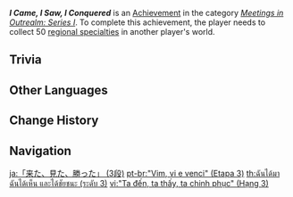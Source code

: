 {{Achievement Infobox
|title        = I Came, I Saw, I Conquered
|id           = 86006
|order id     = 9006
|category     = Meetings in Outrealm: Series I
|description  = Collect 50 [[Local Specialty|regional specialties]] in another player's world.
|requirements = 
|primogems    = 20
|tracking     = Tracks the total amount.
|topic        = Co-Op Mode
|set          = I Came, I Saw, I Conquered
|tier         = 3
|tiers_total  = 3
}}
'''''I Came, I Saw, I Conquered''''' is an [[Achievement]] in the category ''[[Meetings in Outrealm: Series I]]''. To complete this achievement, the player needs to collect 50 [[Local Specialty|regional specialties]] in another player's world.

==Trivia==
{{Transclude|I Came, I Saw, I Conquered|Trivia}}
<!--
==Video Guides==
{{EVT
|video1   = 
|caption1 = 
}}
-->

==Other Languages==
{{Other Languages
|tr_tl    = I Came, I Saw, I Beat [It]
|Transclude = I Came, I Saw, I Conquered
}}

==Change History==
{{Change History|1.0}}
<!--
==References==
{{Reflist}}
-->
==Navigation==
{{Achievement Navbox}}

[[ja:「来た、見た、勝った」 (3段)]]
[[pt-br:"Vim, vi e venci" (Etapa 3)]]
[[th:ฉันได้มา ฉันได้เห็น และได้ชัยชนะ (ระดับ 3)]]
[[vi:"Ta đến, ta thấy, ta chinh phục" (Hạng 3)]]